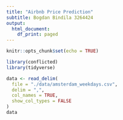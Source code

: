 ```yaml
---
title: "Airbnb Price Prediction"
subtitle: Bogdan Bindila 3264424
output:
  html_document:
    df_print: paged
---
```


```r
knitr::opts_chunk$set(echo = TRUE)

library(conflicted)
library(tidyverse)
```

```r
data <- read_delim(
  file = "./data/amsterdam_weekdays.csv",
  delim = ",",
  col_names = TRUE,
  show_col_types = FALSE
)
data
```
